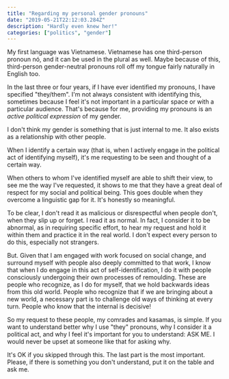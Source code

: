 ```yaml
---
title: "Regarding my personal gender pronouns"
date: "2019-05-21T22:12:03.284Z"
description: "Hardly even knew her!"
categories: ["politics", "gender"]
---
```



My first language was Vietnamese. Vietnamese has one third-person pronoun nó, and it can be used in the plural as well. Maybe because of this, third-person gender-neutral pronouns roll off my tongue fairly naturally in English too.

In the last three or four years, if I have ever identified my pronouns, I have specified "they/them". I'm not always consistent with identifying this, sometimes because I feel it's not important in a particular space or with a particular audience. That's because for me, providing my pronouns is an _active political expression_ of my gender.

I don't think my gender is something that is just internal to me. It also exists as a relationship with other people.

When I identify a certain way (that is, when I actively engage in the political act of identifying myself), it's me requesting to be seen and thought of a certain way.

When others to whom I've identified myself are able to shift their view, to see me the way I've requested, it shows to me that they have a great deal of respect for my social and political being. This goes double when they overcome a linguistic gap for it. It's honestly so meaningful.

To be clear, I don't read it as malicious or disrespectful when people don't, when they slip up or forget. I read it as normal. In fact, I consider it to be abnormal, as in requiring specific effort, to hear my request and hold it within them and practice it in the real world. I don't expect every person to do this, especially not strangers.

But. Given that I am engaged with work focused on social change, and surround myself with people also deeply committed to that work, I know that when I do engage in this act of self-identification, I do it with people consciously undergoing their own processes of remoulding. These are people who recognize, as I do for myself, that we hold backwards ideas from this old world. People who recognize that if we are bringing about a new world, a necessary part is to challenge old ways of thinking at every turn. People who know that the internal is decisive!

So my request to these people, my comrades and kasamas, is simple. If you want to understand better why I use "they" pronouns, why I consider it a political act, and why I feel it's important for you to understand: ASK ME. I would never be upset at someone like that for asking why.

<Separator />

It's OK if you skipped through this. The last part is the most important. Please, if there is something you don't understand, put it on the table and ask me.

